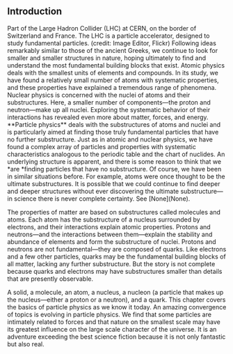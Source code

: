 ## Introduction
<caption>Part of the Large Hadron Collider (LHC) at CERN, on the border of Switzerland and France. The LHC is a particle accelerator, designed to study fundamental particles. (credit: Image Editor, Flickr)</caption>
Following ideas remarkably similar to those of the ancient Greeks, we continue to look for smaller and smaller structures in nature, hoping ultimately to find and understand the most fundamental building blocks that exist. Atomic physics deals with the smallest units of elements and compounds. In its study, we have found a relatively small number of atoms with systematic properties, and these properties have explained a tremendous range of phenomena. Nuclear physics is concerned with the nuclei of atoms and their substructures. Here, a smaller number of components—the proton and neutron—make up all nuclei. Exploring the systematic behavior of their interactions has revealed even more about matter, forces, and energy. **Particle physics** deals with the substructures of atoms and nuclei and is particularly aimed at finding those truly fundamental particles that have no further substructure. Just as in atomic and nuclear physics, we have found a complex array of particles and properties with systematic characteristics analogous to the periodic table and the chart of nuclides. An underlying structure is apparent, and there is some reason to think that we *are *finding particles that have no substructure. Of course, we have been in similar situations before. For example, atoms were once thought to be the ultimate substructures. It is possible that we could continue to find deeper and deeper structures without ever discovering the ultimate substructure—in science there is never complete certainty. See [None](None).

The properties of matter are based on substructures called molecules and atoms. Each atom has the substructure of a nucleus surrounded by electrons, and their interactions explain atomic properties. Protons and neutrons—and the interactions between them—explain the stability and abundance of elements and form the substructure of nuclei. Protons and neutrons are not fundamental—they are composed of quarks. Like electrons and a few other particles, quarks may be the fundamental building blocks of all matter, lacking any further substructure. But the story is not complete because quarks and electrons may have substructures smaller than details that are presently observable.

<caption>A solid, a molecule, an atom, a nucleus, a nucleon (a particle that makes up the nucleus—either a proton or a neutron), and a quark.</caption>
This chapter covers the basics of particle physics as we know it today. An amazing convergence of topics is evolving in particle physics. We find that some particles are intimately related to forces and that nature on the smallest scale may have its greatest influence on the large scale character of the universe. It is an adventure exceeding the best science fiction because it is not only fantastic but also real.

